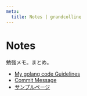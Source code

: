 ```yaml
---
meta:
  title: Notes | grandcolline
---
```


<div className="content">

# Notes

勉強メモ。まとめ。

- [My golang code Guidelines](/notes/golang_gideline)
- [Commit Message](/notes/commit_message)
- [サンプルページ](/notes/sample)

</div>
